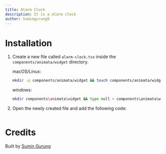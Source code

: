 ```yaml
---
title: Alarm Clock
description: It is a alarm clock
author: Sumingurung9
---
```


<ComponentPreview name="widget-alarm-clock--docs" />

# Installation

1. Create a new file called `alarm-clock.tsx` inside the `components/animata/widget` directory.

   macOS/Linux:

   ```bash
   mkdir -p components/animata/widget && touch components/animata/widget/alarm-clock.tsx
   ```

   windows:

   ```bash
   mkdir components\animata\widget && type null > components\animata\widget\alarm-clock.tsx
   ```

2. Open the newly created file and add the following code:

   ```jsx file=<rootDir>/animata/widget/alarm-clock.tsx

   ```

# Credits

Built by [Sumin Gurung](https://github.com/GrgSumin)
